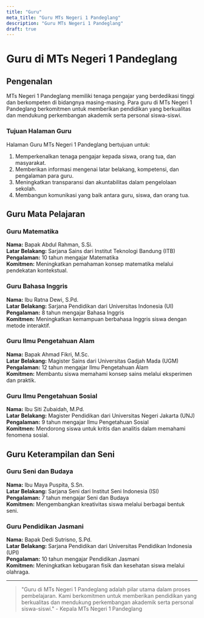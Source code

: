 ```yaml
---
title: "Guru"
meta_title: "Guru MTs Negeri 1 Pandeglang"
description: "Guru MTs Negeri 1 Pandeglang"
draft: true
---
```


# Guru di MTs Negeri 1 Pandeglang

## Pengenalan

MTs Negeri 1 Pandeglang memiliki tenaga pengajar yang berdedikasi tinggi dan berkompeten di bidangnya masing-masing. Para guru di MTs Negeri 1 Pandeglang berkomitmen untuk memberikan pendidikan yang berkualitas dan mendukung perkembangan akademik serta personal siswa-siswi.

### Tujuan Halaman Guru

Halaman Guru MTs Negeri 1 Pandeglang bertujuan untuk:
1. Memperkenalkan tenaga pengajar kepada siswa, orang tua, dan masyarakat.
2. Memberikan informasi mengenai latar belakang, kompetensi, dan pengalaman para guru.
3. Meningkatkan transparansi dan akuntabilitas dalam pengelolaan sekolah.
4. Membangun komunikasi yang baik antara guru, siswa, dan orang tua.

## Guru Mata Pelajaran

### Guru Matematika

**Nama:** Bapak Abdul Rahman, S.Si.  
**Latar Belakang:** Sarjana Sains dari Institut Teknologi Bandung (ITB)  
**Pengalaman:** 10 tahun mengajar Matematika  
**Komitmen:** Meningkatkan pemahaman konsep matematika melalui pendekatan kontekstual.

### Guru Bahasa Inggris

**Nama:** Ibu Ratna Dewi, S.Pd.  
**Latar Belakang:** Sarjana Pendidikan dari Universitas Indonesia (UI)  
**Pengalaman:** 8 tahun mengajar Bahasa Inggris  
**Komitmen:** Meningkatkan kemampuan berbahasa Inggris siswa dengan metode interaktif.

### Guru Ilmu Pengetahuan Alam

**Nama:** Bapak Ahmad Fikri, M.Sc.  
**Latar Belakang:** Magister Sains dari Universitas Gadjah Mada (UGM)  
**Pengalaman:** 12 tahun mengajar Ilmu Pengetahuan Alam  
**Komitmen:** Membantu siswa memahami konsep sains melalui eksperimen dan praktik.

### Guru Ilmu Pengetahuan Sosial

**Nama:** Ibu Siti Zubaidah, M.Pd.  
**Latar Belakang:** Magister Pendidikan dari Universitas Negeri Jakarta (UNJ)  
**Pengalaman:** 9 tahun mengajar Ilmu Pengetahuan Sosial  
**Komitmen:** Mendorong siswa untuk kritis dan analitis dalam memahami fenomena sosial.

## Guru Keterampilan dan Seni

### Guru Seni dan Budaya

**Nama:** Ibu Maya Puspita, S.Sn.  
**Latar Belakang:** Sarjana Seni dari Institut Seni Indonesia (ISI)  
**Pengalaman:** 7 tahun mengajar Seni dan Budaya  
**Komitmen:** Mengembangkan kreativitas siswa melalui berbagai bentuk seni.

### Guru Pendidikan Jasmani

**Nama:** Bapak Dedi Sutrisno, S.Pd.  
**Latar Belakang:** Sarjana Pendidikan dari Universitas Pendidikan Indonesia (UPI)  
**Pengalaman:** 10 tahun mengajar Pendidikan Jasmani  
**Komitmen:** Meningkatkan kebugaran fisik dan kesehatan siswa melalui olahraga.

---

> "Guru di MTs Negeri 1 Pandeglang adalah pilar utama dalam proses pembelajaran. Kami berkomitmen untuk memberikan pendidikan yang berkualitas dan mendukung perkembangan akademik serta personal siswa-siswi." - Kepala MTs Negeri 1 Pandeglang
